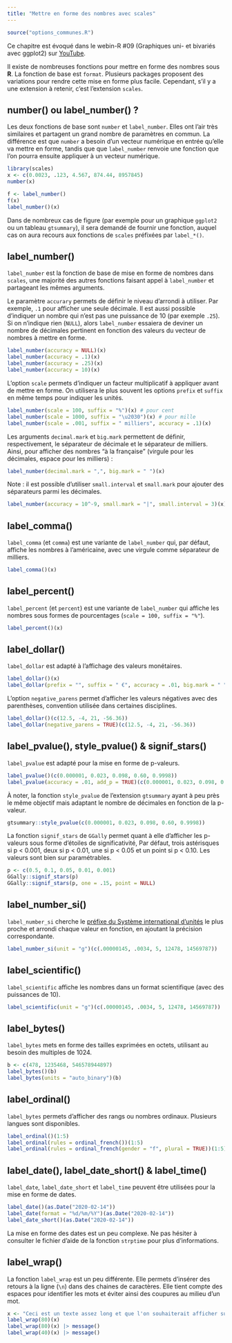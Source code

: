 ```yaml
---
title: "Mettre en forme des nombres avec scales"
---
```


```r
source("options_communes.R")
```

<div class="webin-R">
Ce chapitre est évoqué dans le webin-R #09 (Graphiques uni- et bivariés avec ggplot2) sur [YouTube](https://youtu.be/73xvKXSnV1I).
</div>

Il existe de nombreuses fonctions pour mettre en forme des nombres sous **R**. La fonction de base est `format`{data-pkg="base"}. Plusieurs packages proposent des variations pour rendre cette mise en forme plus facile. Cependant, s'il y a une extension à retenir, c'est l'extension `scales`{.pkg}.

## number() ou label_number() ?

Les deux fonctions de base sont `number`{data-pkg="scales"} et `label_number`{data-pkg="scales"}. Elles ont l'air très similaires et partagent un grand nombre de paramètres en commun. La différence est que `number`{data-pkg="scales"} a besoin d'un vecteur numérique en entrée qu'elle va mettre en forme, tandis que que `label_number`{data-pkg="scales"} renvoie une fonction que l'on pourra ensuite appliquer à un vecteur numérique.

```r
library(scales)
x <- c(0.0023, .123, 4.567, 874.44, 8957845)
number(x)

f <- label_number()
f(x)
label_number()(x)
```

Dans de nombreux cas de figure (par exemple pour un graphique `ggplot2`{.pkg} ou un tableau `gtsummary`{.pkg}), il sera demandé de fournir une fonction, auquel cas on aura recours aux fonctions de `scales`{.pkg} préfixées par `label_*()`.

## label_number()

`label_number`{data-pkg="scales"} est la fonction de base de mise en forme de nombres dans `scales`{.pkg}, une majorité des autres fonctions faisant appel à `label_number`{data-pkg="scales"} et partageant les mêmes arguments.

Le paramètre `accurary` permets de définir le niveau d'arrondi à utiliser. Par exemple, `.1` pour afficher une seule décimale. Il est aussi possible d'indiquer un nombre qui n'est pas une puissance de 10 (par exemple `.25`). Si on n'indique rien (`NULL`), alors `label_number`{data-pkg="scales"} essaiera de deviner un nombre de décimales pertinent en fonction des valeurs du vecteur de nombres à mettre en forme.

```r
label_number(accuracy = NULL)(x)
label_number(accuracy = .1)(x)
label_number(accuracy = .25)(x)
label_number(accuracy = 10)(x)
```

L'option `scale` permets d'indiquer un facteur multiplicatif à appliquer avant de mettre en forme. On utilisera le plus souvent les options `prefix` et `suffix` en même temps pour indiquer les unités.

```r
label_number(scale = 100, suffix = "%")(x) # pour cent
label_number(scale = 1000, suffix = "\u2030")(x) # pour mille
label_number(scale = .001, suffix = " milliers", accuracy = .1)(x)
```

Les arguments `decimal.mark` et `big.mark` permettent de définir, respectivement, le séparateur de décimale et le séparateur de milliers. Ainsi, pour afficher des nombres <q>à la française</q> (virgule pour les décimales, espace pour les milliers) :

```r
label_number(decimal.mark = ",", big.mark = " ")(x)
```

Note : il est possible d'utiliser `small.interval` et `small.mark` pour ajouter des séparateurs parmi les décimales.

```r
label_number(accuracy = 10^-9, small.mark = "|", small.interval = 3)(x)
```

## label_comma()

`label_comma`{data-pkg="scales"} (et `comma`{data-pkg="scales"}) est une variante de `label_number`{data-pkg="scales"} qui, par défaut, affiche les nombres à l'américaine, avec une virgule comme séparateur de milliers.

```r
label_comma()(x)
```

## label_percent()

`label_percent`{data-pkg="scales"} (et `percent`{data-pkg="scales"}) est une variante de `label_number`{data-pkg="scales"} qui affiche les nombres sous formes de pourcentages (`scale = 100, suffix = "%"`).

```r
label_percent()(x)
```

## label_dollar()

`label_dollar`{data-pkg="scales"} est adapté à l'affichage des valeurs monétaires.

```r
label_dollar()(x)
label_dollar(prefix = "", suffix = " €", accuracy = .01, big.mark = " ")(x)
```

L'option `negative_parens` permet d'afficher les valeurs négatives avec des parenthèses, convention utilisée dans certaines disciplines.

```r
label_dollar()(c(12.5, -4, 21, -56.36))
label_dollar(negative_parens = TRUE)(c(12.5, -4, 21, -56.36))
```

## label_pvalue(), style_pvalue() & signif_stars()

`label_pvalue`{data-pkg="scales"} est adapté pour la mise en forme de p-valeurs.

```r
label_pvalue()(c(0.000001, 0.023, 0.098, 0.60, 0.9998))
label_pvalue(accuracy = .01, add_p = TRUE)(c(0.000001, 0.023, 0.098, 0.60))
```

À noter, la fonction `style_pvalue`{data-pkg="gtsummary"} de l'extension `gtsummary`{.pkg} ayant à peu près le même objectif mais adaptant le nombre de décimales en fonction de la p-valeur.

```r
gtsummary::style_pvalue(c(0.000001, 0.023, 0.098, 0.60, 0.9998))
```

La fonction `signif_stars`{data-pkg="GGally"} de `GGally`{.pkg} permet quant à elle d'afficher les p-valeurs sous forme d'étoiles de significativité, Par défaut, trois astérisques si p < 0.001, deux si p < 0.01, une si p < 0.05 et un point si p < 0.10. Les valeurs sont bien sur paramétrables.

```r
p <- c(0.5, 0.1, 0.05, 0.01, 0.001)
GGally::signif_stars(p)
GGally::signif_stars(p, one = .15, point = NULL)
```

## label_number_si()

`label_number_si`{data-pkg="scales"} cherche le [préfixe du Système international d'unités](https://fr.wikipedia.org/wiki/Pr%C3%A9fixes_du_Syst%C3%A8me_international_d%27unit%C3%A9s) le plus proche et arrondi chaque valeur en fonction, en ajoutant la précision correspondante.

```r
label_number_si(unit = "g")(c(.00000145, .0034, 5, 12478, 14569787))
```

## label_scientific()

`label_scientific`{data-pkg="scales"} affiche les nombres dans un format scientifique (avec des puissances de 10).

```r
label_scientific(unit = "g")(c(.00000145, .0034, 5, 12478, 14569787))
```

## label_bytes()

`label_bytes`{data-pkg="scales"} mets en forme des tailles exprimées en octets, utilisant au besoin des multiples de 1024.

```r
b <- c(478, 1235468, 546578944897)
label_bytes()(b)
label_bytes(units = "auto_binary")(b)
```

## label_ordinal()

`label_bytes`{data-pkg="scales"} permets d'afficher des rangs ou nombres ordinaux. Plusieurs langues sont disponibles.

```r
label_ordinal()(1:5)
label_ordinal(rules = ordinal_french())(1:5)
label_ordinal(rules = ordinal_french(gender = "f", plural = TRUE))(1:5)
```

## label_date(), label_date_short() & label_time()

`label_date`{data-pkg="scales"}, `label_date_short`{data-pkg="scales"} et `label_time`{data-pkg="scales"} peuvent être utilisées pour la mise en forme de dates.

```r
label_date()(as.Date("2020-02-14"))
label_date(format = "%d/%m/%Y")(as.Date("2020-02-14"))
label_date_short()(as.Date("2020-02-14"))
```

La mise en forme des dates est un peu complexe. Ne pas hésiter à consulter le fichier d'aide de la fonction  `strptime`{data-pkg="base"} pour plus d'informations.

## label_wrap()

La fonction `label_wrap`{data-pkg="scales"} est un peu différente. Elle permets d'insérer des retours à la ligne (`\n`) dans des chaines de caractères. Elle tient compte des espaces pour identifier les mots et éviter ainsi des coupures au milieu d'un mot.

```r
x <- "Ceci est un texte assez long et que l'on souhaiterait afficher sur plusieurs lignes. Cependant, on souhaite éviter que des coupures apparaissent au milieu d'un mot."
label_wrap(80)(x)
label_wrap(80)(x) |> message()
label_wrap(40)(x) |> message()
```

